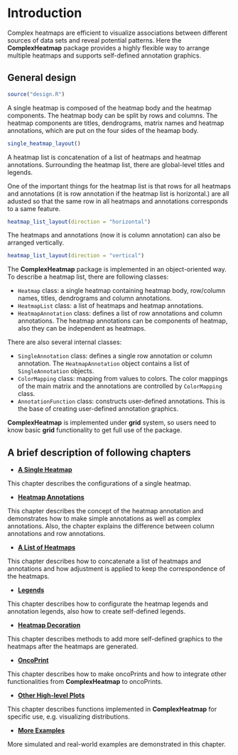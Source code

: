 
# Introduction {#introduction}

Complex heatmaps are efficient to visualize associations between different sources of data sets and
reveal potential patterns. Here the **ComplexHeatmap** package provides a highly flexible way to
arrange multiple heatmaps and supports self-defined annotation graphics.

## General design {#general-design}

```r
source("design.R")
```

A single heatmap is composed of the heatmap body and the heatmap components. The heatmap body can
be split by rows and columns. The heatmap components are titles, dendrograms, matrix names and 
heatmap annotations, which are put on the four sides of the heamap body.

```r
single_heatmap_layout()
```

A heatmap list is concatenation of a list of heatmaps and heatmap annotations. Surrounding the
heatmap list, there are global-level titles and legends.

One of the important things for the heatmap list is that rows for all heatmaps and annotations (it
is row annotation if the heatmap list is horizontal.) are all adusted so that the same row in all
heatmaps and annotations corresponds to a same feature.

```r
heatmap_list_layout(direction = "horizontal")
```

The heatmaps and annotations (now it is column annotation) can also be arranged vertically.

```r
heatmap_list_layout(direction = "vertical")
```

The **ComplexHeatmap** package is implemented in an object-oriented way. To describe a heatmap list,
there are following classes:

- `Heatmap` class: a single heatmap containing heatmap body, row/column names, titles, dendrograms
  and column annotations.
- `HeatmapList` class: a list of heatmaps and heatmap annotations.
- `HeatmapAnnotation` class: defines a list of row annotations and column annotations. The heatmap
  annotations can be components of heatmap, also they can be independent as heatmaps.

There are also several internal classes:

- `SingleAnnotation` class: defines a single row annotation or column annotation. The `HeatmapAnnotation`
  object contains a list of `SingleAnnotation` objects.
- `ColorMapping` class: mapping from values to colors. The color mappings of the main matrix and the 
   annotations are controlled by `ColorMapping` class.
- `AnnotationFunction` class: constructs user-defined annotations. This is the base of creating 
   user-defined annotation graphics.

**ComplexHeatmap** is implemented under **grid** system, so users need to know basic **grid**
functionality to get full use of the package.


## A brief description of following chapters {#a-brief-description-of-following-chapters}

- [**A Single Heatmap**](a-single-heatmap.html)

This chapter describes the configurations of a single heatmap. 

- [**Heatmap Annotations**](#heatmap-annotations.html)

This chapter describes the concept of the heatmap annotation and demonstrates how to make simple
annotations as well as complex annotations. Also, the chapter explains the difference between column
annotations and row annotations.

- [**A List of Heatmaps**](a-list-of-heatmaps.html)

This chapter describes how to concatenate a list of heatmaps and annotations and how adjustment is
applied to keep the correspondence of the heatmaps.

- [**Legends**](legends.html)

This chapter describes how to configurate the heatmap legends and annotation legends, also how to
create self-defined legends.

- [**Heatmap Decoration**](heatmap-decoration.html)

This chapter describes methods to add more self-defined graphics to the heatmaps after the heatmaps
are generated.

- [**OncoPrint**](oncoprint.html)

This chapter describes how to make oncoPrints and how to integrate other functionalities from
**ComplexHeatmap** to oncoPrints.

- [**Other High-level Plots**](other-high-level-plots.html)

This chapter describes functions implemented in **ComplexHeatmap** for specific use, e.g.
visualizing distributions.

- [**More Examples**](more-examples.html)

More simulated and real-world examples are demonstrated in this chapter.
